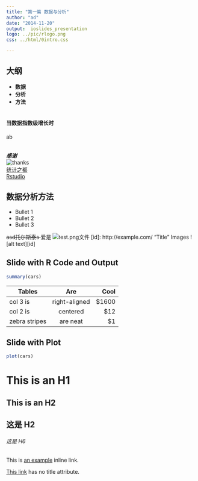 ```yaml
---
title: "第一篇 数据与分析"
author: "ad"
date: "2014-11-20"
output:  ioslides_presentation
logo: ../pic/rlogo.png
css: ../html/0intro.css

---
```


## 大纲
-  **数据**
-  **分析**
-  **方法**  
<br>

####  当数据指数级增长时
ab

<br>
***感谢***  
![thanks](../pic/thank.png)  
[统计之都](http://cos.name/)  
[Rstudio](http://www.rstudio.com/)  



##  <ds>数据</ds>分析方法
- Bullet 1
- Bullet 2
- Bullet 3

<s> asd托尔斯泰s </s> 爱是
![test.png文件](../pic/test.png)
[id]: http://example.com/ "Title"
Images
![alt text][id]

## Slide with R Code and Output

```r
summary(cars)

```
| Tables        | Are           | Cool  |  
| ------------- |:-------------:| -----:|  
| col 3 is      | right-aligned | $1600 |  
| col 2 is      | centered      |   $12 |  
| zebra stripes | are neat      |    $1 |  


## Slide with Plot

```r
plot(cars)
```

This is an H1
=============

This is an H2
-------------

## 这是 H2

###### 这是 H6

This is [an example](http://example.com/ "Title") inline link.

[This link](http://example.net/) has no title attribute.



